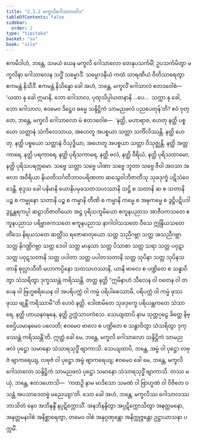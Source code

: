 ```yaml
---
title: "2.3.2 မက္ခလိဂေါသာလဝါဒ"
tableOfContents: false
sidebar:
  order: 2
type: "tipitaka"
basket: "su"
book: "sila"
---
```



<DynamicBreadcrumb />

<Division number="167" book="sila" e="ch" v="6" p="50">

<Paragraph number="246" book="sila">
ဧကမိဒါဟံ, ဘန္တေ, သမယံ ယေန မက္ခလိ ဂေါသာလော တေနုပသင်္ကမိံ; ဥပသင်္ကမိတွာ မက္ခလိနာ ဂေါသာလေန သဒ္ဓိံ သမ္မောဒိံ. သမ္မောဒနီယံ ကထံ သာရဏီယံ ဝီတိသာရေတွာ ဧကမန္တံ နိသီဒိံ. ဧကမန္တံ နိသိန္နော ခေါ အဟံ, ဘန္တေ, မက္ခလိံ ဂေါသာလံ ဧတဒဝေါစံ—  ‘ယထာ နု ခေါ ဣမာနိ, ဘော ဂေါသာလ, ပုထုသိပ္ပါယတနာနိ …ပေ…  သက္ကာ နု ခေါ, ဘော ဂေါသာလ, ဧဝမေဝ ဒိဋ္ဌေဝ ဓမ္မေ သန္ဒိဋ္ဌိကံ သာမညဖလံ ပညပေတုန်’တိ?
</Paragraph>

</Division>
<Division number="168" book="sila" e="ch" v="6" p="50">

<Paragraph number="247" book="sila">
ဧဝံ ဝုတ္တေ, ဘန္တေ, မက္ခလိ ဂေါသာလော မံ ဧတဒဝေါစ—  ‘နတ္ထိ, မဟာရာဇ, ဟေတု နတ္ထိ ပစ္စယော သတ္တာနံ သံကိလေသာယ, အဟေတူ အပစ္စယာ သတ္တာ သင်္ကိလိဿန္တိ. နတ္ထိ ဟေတု, နတ္ထိ ပစ္စယော သတ္တာနံ ဝိသုဒ္ဓိယာ, အဟေတူ အပစ္စယာ သတ္တာ ဝိသုဇ္ဈန္တိ. နတ္ထိ အတ္တကာရေ, နတ္ထိ ပရကာရေ, နတ္ထိ ပုရိသကာရေ, နတ္ထိ ဗလံ, နတ္ထိ ဝီရိယံ, နတ္ထိ ပုရိသထာမော, နတ္ထိ ပုရိသပရက္ကမော. သဗ္ဗေ သတ္တာ သဗ္ဗေ ပါဏာ သဗ္ဗေ ဘူတာ သဗ္ဗေ ဇီဝါ အဝသာ အဗလာ အဝီရိယာ နိယတိသင်္ဂတိဘာဝပရိဏတာ ဆသွေဝါဘိဇာတီသု သုခဒုက္ခံ ပဋိသံဝေဒေန္တိ. စုဒ္ဒသ ခေါ ပနိမာနိ ယောနိပမုခသတသဟဿာနိ သဋ္ဌိ စ သတာနိ ဆ စ သတာနိ ပဉ္စ စ ကမ္မုနော သတာနိ ပဉ္စ စ ကမ္မာနိ တီဏိ စ ကမ္မာနိ ကမ္မေ စ အဍ္ဎကမ္မေ စ ဒွဋ္ဌိပဋိပဒါ ဒွဋ္ဌန္တရကပ္ပါ ဆဠာဘိဇာတိယော အဋ္ဌ ပုရိသဘူမိယော ဧကူနပညာသ အာဇီဝကသတေ ဧကူနပညာသ ပရိဗ္ဗာဇကသတေ ဧကူနပညာသ နာဂါဝါသသတေ ဝီသေ ဣန္ဒြိယသတေ တိံသေ နိရယသတေ ဆတ္တိံသ ရဇောဓာတုယော သတ္တ သညီဂဗ္ဘာ သတ္တ အသညီဂဗ္ဘာ သတ္တ နိဂဏ္ဌိဂဗ္ဘာ သတ္တ ဒေဝါ သတ္တ မာနုသာ သတ္တ ပိသာစာ သတ္တ သရာ သတ္တ ပဝုဋာ သတ္တ ပဝုဋသတာနိ သတ္တ ပပါတာ သတ္တ ပပါတသတာနိ သတ္တ သုပိနာ သတ္တ သုပိနသတာနိ စုလ္လာသီတိ မဟာကပ္ပိနော သတသဟဿာနိ, ယာနိ ဗာလေ စ ပဏ္ဍိတေ စ သန္ဓာဝိတွာ သံသရိတွာ ဒုက္ခဿန္တံ ကရိဿန္တိ. တတ္ထ နတ္ထိ “ဣမိနာဟံ သီလေန ဝါ ဝတေန ဝါ တပေန ဝါ ဗြဟ္မစရိယေန ဝါ အပရိပက္ကံ ဝါ ကမ္မံ ပရိပါစေဿာမိ, ပရိပက္ကံ ဝါ ကမ္မံ ဖုဿ ဖုဿ ဗျန္တိံ ကရိဿာမီ”တိ ဟေဝံ နတ္ထိ. ဒေါဏမိတေ သုခဒုက္ခေ ပရိယန္တကတေ သံသာရေ, နတ္ထိ ဟာယနဝဍ္ဎနေ, နတ္ထိ ဥက္ကံသာဝကံသေ. သေယျထာပိ နာမ သုတ္တဂုဠေ ခိတ္တေ နိဗ္ဗေဌိယမာနမေဝ ပလေတိ; ဧဝမေဝ ဗာလေ စ ပဏ္ဍိတေ စ သန္ဓာဝိတွာ သံသရိတွာ ဒုက္ခဿန္တံ ကရိဿန္တီ’တိ.
</Paragraph>

</Division>
<Division number="169" book="sila" e="ch" v="6" p="51">

<Paragraph number="248" book="sila">
ဣတ္ထံ ခေါ မေ, ဘန္တေ, မက္ခလိ ဂေါသာလော သန္ဒိဋ္ဌိကံ သာမညဖလံ ပုဋ္ဌော သမာနော သံသာရသုဒ္ဓိံ ဗျာကာသိ. သေယျထာပိ, ဘန္တေ, အမ္ဗံ ဝါ ပုဋ္ဌော လဗုဇံ ဗျာကရေယျ, လဗုဇံ ဝါ ပုဋ္ဌော အမ္ဗံ ဗျာကရေယျ; ဧဝမေဝ ခေါ မေ, ဘန္တေ, မက္ခလိ ဂေါသာလော သန္ဒိဋ္ဌိကံ သာမညဖလံ ပုဋ္ဌော သမာနော သံသာရသုဒ္ဓိံ ဗျာကာသိ. တဿ မယှံ, ဘန္တေ, ဧတဒဟောသိ—  ‘ကထဉှိ နာမ မာဒိသော သမဏံ ဝါ ဗြာဟ္မဏံ ဝါ ဝိဇိတေ ဝသန္တံ အပသာဒေတဗ္ဗံ မညေယျာ’တိ. သော ခေါ အဟံ, ဘန္တေ, မက္ခလိဿ ဂေါသာလဿ ဘာသိတံ နေဝ အဘိနန္ဒိံ နပ္ပဋိက္ကောသိံ. အနဘိနန္ဒိတွာ အပ္ပဋိက္ကောသိတွာ အနတ္တမနော, အနတ္တမနဝါစံ အနိစ္ဆာရေတွာ, တမေဝ ဝါစံ အနုဂ္ဂဏှန္တော အနိက္ကုဇ္ဇန္တော ဥဋ္ဌာယာသနာ ပက္ကမိံ.
</Paragraph>
</Division>